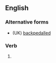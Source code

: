 ==English==

===Alternative forms===
* (UK) [[backpedalled]]

===Verb===
{{head|en|verb form}}

# {{lb|en|US}} {{en-past of|backpedal}}